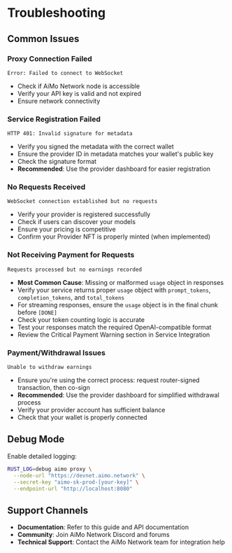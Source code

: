 # Troubleshooting

## Common Issues

### Proxy Connection Failed

```text
Error: Failed to connect to WebSocket
```

- Check if AiMo Network node is accessible
- Verify your API key is valid and not expired
- Ensure network connectivity

### Service Registration Failed

```text
HTTP 401: Invalid signature for metadata
```

- Verify you signed the metadata with the correct wallet
- Ensure the provider ID in metadata matches your wallet's public key
- Check the signature format
- **Recommended**: Use the provider dashboard for easier registration

### No Requests Received

```text
WebSocket connection established but no requests
```

- Verify your provider is registered successfully
- Check if users can discover your models
- Ensure your pricing is competitive
- Confirm your Provider NFT is properly minted (when implemented)

### Not Receiving Payment for Requests

```text
Requests processed but no earnings recorded
```

- **Most Common Cause**: Missing or malformed `usage` object in responses
- Verify your service returns proper `usage` object with `prompt_tokens`, `completion_tokens`, and `total_tokens`
- For streaming responses, ensure the `usage` object is in the final chunk before `[DONE]`
- Check your token counting logic is accurate
- Test your responses match the required OpenAI-compatible format
- Review the Critical Payment Warning section in Service Integration

### Payment/Withdrawal Issues

```text
Unable to withdraw earnings
```

- Ensure you're using the correct process: request router-signed transaction, then co-sign
- **Recommended**: Use the provider dashboard for simplified withdrawal process
- Verify your provider account has sufficient balance
- Check that your wallet is properly connected

## Debug Mode

Enable detailed logging:

```bash
RUST_LOG=debug aimo proxy \
  --node-url "https://devnet.aimo.network" \
  --secret-key "aimo-sk-prod-[your-key]" \
  --endpoint-url "http://localhost:8080"
```

## Support Channels

- **Documentation**: Refer to this guide and API documentation
- **Community**: Join AiMo Network Discord and forums
- **Technical Support**: Contact the AiMo Network team for integration help
